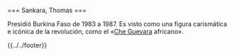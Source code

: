 <noinclude>{{header|1=Thomas Sankara}}</noinclude>

<includeonly>=== Sankara, Thomas ===</includeonly>

{{header-bio
|wiki=sankara-thomas
|nombre y apellidos=Thomas Sankara
|apellidos y nombre=Sankara, Thomas
|imagen=thomas-sankara.jpg
|imagen tamaño=200px
|imagen enlace=
|fecha de nacimiento=21 de diciembre de 1949
|lugar de nacimiento=Yako, Alto Volta
|fecha de fallecimiento=15 de octubre de 1987
|lugar de fallecimiento=Uagadugú, Burkina Faso
|descripcion=Revolucionario, panafricanista, feminista, Presidente de Burkina Faso
}}

Presidió Burkina Faso de 1983 a 1987. Es visto como una figura carismática e icónica de la revolución, como el «[[che-guevara|Che Guevara]] africano».

{{clear}}

<noinclude>{{../../footer}}</noinclude>
